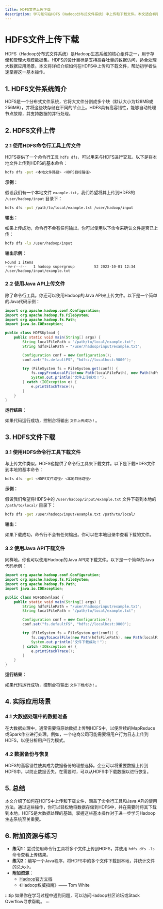 ```yaml
---
title: HDFS文件上传下载
description: 学习如何在HDFS（Hadoop分布式文件系统）中上传和下载文件。本文适合初学者，包含详细的步骤、代码示例和实际应用场景。
---
```


# HDFS文件上传下载

HDFS（Hadoop分布式文件系统）是Hadoop生态系统的核心组件之一，用于存储和管理大规模数据集。HDFS的设计目标是支持高吞吐量的数据访问，适合处理大数据应用场景。本文将详细介绍如何在HDFS中上传和下载文件，帮助初学者快速掌握这一基本操作。

## 1. HDFS文件系统简介

HDFS是一个分布式文件系统，它将大文件分割成多个块（默认大小为128MB或256MB），并将这些块存储在不同的节点上。HDFS具有高容错性，能够自动处理节点故障，并支持数据的并行处理。

## 2. HDFS文件上传

### 2.1 使用HDFS命令行工具上传文件

HDFS提供了一个命令行工具 `hdfs dfs`，可以用来与HDFS进行交互。以下是将本地文件上传到HDFS的基本命令：

```bash
hdfs dfs -put <本地文件路径> <HDFS目标路径>
```

**示例：**

假设我们有一个本地文件 `example.txt`，我们希望将其上传到HDFS的 `/user/hadoop/input` 目录下：

```bash
hdfs dfs -put /path/to/local/example.txt /user/hadoop/input
```

**输出：**

如果上传成功，命令行不会有任何输出。你可以使用以下命令来确认文件是否已上传：

```bash
hdfs dfs -ls /user/hadoop/input
```

**输出示例：**

```
Found 1 items
-rw-r--r--   1 hadoop supergroup         52 2023-10-01 12:34 /user/hadoop/input/example.txt
```

### 2.2 使用Java API上传文件

除了命令行工具，你还可以使用Hadoop的Java API来上传文件。以下是一个简单的Java代码示例：

```java
import org.apache.hadoop.conf.Configuration;
import org.apache.hadoop.fs.FileSystem;
import org.apache.hadoop.fs.Path;
import java.io.IOException;

public class HDFSUpload {
    public static void main(String[] args) {
        String localFilePath = "/path/to/local/example.txt";
        String hdfsFilePath = "/user/hadoop/input/example.txt";

        Configuration conf = new Configuration();
        conf.set("fs.defaultFS", "hdfs://localhost:9000");

        try (FileSystem fs = FileSystem.get(conf)) {
            fs.copyFromLocalFile(new Path(localFilePath), new Path(hdfsFilePath));
            System.out.println("文件上传成功！");
        } catch (IOException e) {
            e.printStackTrace();
        }
    }
}
```

**运行结果：**

如果代码运行成功，控制台将输出 `文件上传成功！`。

## 3. HDFS文件下载

### 3.1 使用HDFS命令行工具下载文件

与上传文件类似，HDFS也提供了命令行工具来下载文件。以下是下载HDFS文件到本地的基本命令：

```bash
hdfs dfs -get <HDFS文件路径> <本地目标路径>
```

**示例：**

假设我们希望将HDFS中的 `/user/hadoop/input/example.txt` 文件下载到本地的 `/path/to/local/` 目录下：

```bash
hdfs dfs -get /user/hadoop/input/example.txt /path/to/local/
```

**输出：**

如果下载成功，命令行不会有任何输出。你可以在本地目录中查看下载的文件。

### 3.2 使用Java API下载文件

同样地，你也可以使用Hadoop的Java API来下载文件。以下是一个简单的Java代码示例：

```java
import org.apache.hadoop.conf.Configuration;
import org.apache.hadoop.fs.FileSystem;
import org.apache.hadoop.fs.Path;
import java.io.IOException;

public class HDFSDownload {
    public static void main(String[] args) {
        String hdfsFilePath = "/user/hadoop/input/example.txt";
        String localFilePath = "/path/to/local/example.txt";

        Configuration conf = new Configuration();
        conf.set("fs.defaultFS", "hdfs://localhost:9000");

        try (FileSystem fs = FileSystem.get(conf)) {
            fs.copyToLocalFile(new Path(hdfsFilePath), new Path(localFilePath));
            System.out.println("文件下载成功！");
        } catch (IOException e) {
            e.printStackTrace();
        }
    }
}
```

**运行结果：**

如果代码运行成功，控制台将输出 `文件下载成功！`。

## 4. 实际应用场景

### 4.1 大数据处理中的数据准备

在大数据处理中，通常需要将原始数据上传到HDFS中，以便后续的MapReduce或Spark作业进行处理。例如，一个电商公司可能需要将用户行为日志上传到HDFS，以便分析用户行为模式。

### 4.2 数据备份与恢复

HDFS的高容错性使其成为数据备份的理想选择。企业可以将重要数据上传到HDFS中，以防止数据丢失。在需要时，可以从HDFS中下载数据以进行恢复。

## 5. 总结

本文介绍了如何在HDFS中上传和下载文件，涵盖了命令行工具和Java API的使用方法。通过这些操作，你可以轻松地将数据存储到HDFS中，并在需要时将其下载到本地。HDFS是大数据处理的基础，掌握这些基本操作对于进一步学习Hadoop生态系统至关重要。

## 6. 附加资源与练习

- **练习1**：尝试使用命令行工具将多个文件上传到HDFS，并使用 `hdfs dfs -ls` 命令查看上传结果。
- **练习2**：编写一个Java程序，将HDFS中的多个文件下载到本地，并统计文件的总大小。
- **附加资源**：
  - [Hadoop官方文档](https://hadoop.apache.org/docs/stable/)
  - 《Hadoop权威指南》—— Tom White

:::tip
如果你在学习过程中遇到问题，可以访问Hadoop社区论坛或Stack Overflow寻求帮助。
:::